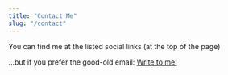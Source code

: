 ```yaml
---
title: "Contact Me"
slug: "/contact"
---
```



You can find me at the listed social links (at the top of the page)

...but if you prefer the good-old email: <a href="#mailgo" data-address="jonatanwitoszek" data-domain="gmail.com">Write to me!</a>

<ContactForm />
